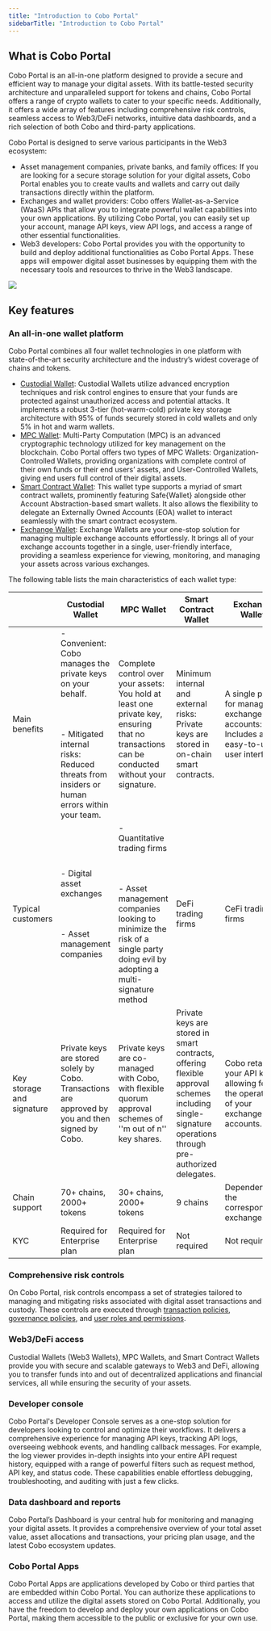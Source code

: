 ```yaml
---
title: "Introduction to Cobo Portal"
sidebarTitle: "Introduction to Cobo Portal"
---
```


## What is Cobo Portal

Cobo Portal is an all-in-one platform designed to provide a secure and efficient way to manage your digital assets. With its battle-tested security architecture and unparalleled support for tokens and chains, Cobo Portal offers a range of crypto wallets to cater to your specific needs. Additionally, it offers a wide array of features including comprehensive risk controls, seamless access to Web3/DeFi networks, intuitive data dashboards, and a rich selection of both Cobo and third-party applications.

Cobo Portal is designed to serve various participants in the Web3 ecosystem:

- Asset management companies, private banks, and family offices: If you are looking for a secure storage solution for your digital assets, Cobo Portal enables you to create vaults and wallets and carry out daily transactions directly within the platform.
- Exchanges and wallet providers: Cobo offers Wallet-as-a-Service (WaaS) APIs that allow you to integrate powerful wallet capabilities into your own applications. By utilizing Cobo Portal, you can easily set up your account, manage API keys, view API logs, and access a range of other essential functionalities.
- Web3 developers: Cobo Portal provides you with the opportunity to build and deploy additional functionalities as Cobo Portal Apps. These apps will empower digital asset businesses by equipping them with the necessary tools and resources to thrive in the Web3 landscape.


<img src="/images/portal-overview.png" />



## Key features

### An all-in-one wallet platform

Cobo Portal combines all four wallet technologies in one platform with state-of-the-art security architecture and the industry’s widest coverage of chains and tokens.

- [Custodial Wallet](/cobo-portal/wallets/custodial-wallet/introduction): Custodial Wallets utilize advanced encryption techniques and risk control engines to ensure that your funds are protected against unauthorized access and potential attacks. It implements a robust 3-tier (hot-warm-cold) private key storage architecture with 95% of funds securely stored in cold wallets and only 5% in hot and warm wallets.
- [MPC Wallet](/cobo-portal/wallets/mpc-wallet/introduction-to-mpc-wallet/introduction): Multi-Party Computation (MPC) is an advanced cryptographic technology utilized for key management on the blockchain. Cobo Portal offers two types of MPC Wallets: Organization-Controlled Wallets, providing organizations with complete control of their own funds or their end users’ assets, and User-Controlled Wallets, giving end users full control of their digital assets.
- [Smart Contract Wallet](/cobo-portal/wallets/smart-contract-wallet/introduction-to-smart-contract-wallet/what-is-smart-contract-wallet): This wallet type supports a myriad of smart contract wallets, prominently featuring Safe\{Wallet\} alongside other Account Abstraction-based smart wallets. It also allows the flexibility to delegate an Externally Owned Accounts (EOA) wallet to interact seamlessly with the smart contract ecosystem.
- [Exchange Wallet](/cobo-portal/wallets/exchange-wallet/introduction): Exchange Wallets are your one-stop solution for managing multiple exchange accounts effortlessly. It brings all of your exchange accounts together in a single, user-friendly interface, providing a seamless experience for viewing, monitoring, and managing your assets across various exchanges. 


The following table lists the main characteristics of each wallet type:

|                                                                                                       | Custodial Wallet                                                                                                                                           | MPC Wallet                                                                                                                                                  | Smart Contract Wallet                                                                                                                                  | Exchange Wallet                                                                        |
| ----------------------------------------------------------------------------------------------------- | ---------------------------------------------------------------------------------------------------------------------------------------------------------- | ----------------------------------------------------------------------------------------------------------------------------------------------------------- | ------------------------------------------------------------------------------------------------------------------------------------------------------ | -------------------------------------------------------------------------------------- |
| Main benefits                                                                                         | - Convenient: Cobo manages the private keys on your behalf.<br></br><br></br>- Mitigated internal risks: Reduced threats from insiders or human errors within your team. | Complete control over your assets: You hold at least one private key, ensuring that no transactions can be conducted without your signature.                | Minimum internal and external risks: Private keys are stored in on-chain smart contracts.                                                              | A single place for managing exchange accounts: Includes an easy-to-use user interface. |
| Typical customers                                                                                     | - Digital asset exchanges<br></br><br></br>- Asset management companies                                                                                                  | - Quantitative trading firms<br></br><br></br>- Asset management companies looking to minimize the risk of a single party doing evil by adopting a multi-signature method | DeFi trading firms                                                                                                                                     | CeFi trading firms                                                                     |
| Key storage and signature                                                                             | Private keys are stored solely by Cobo. Transactions are approved by you and then signed by Cobo.                                                          | Private keys are co-managed with Cobo, with flexible quorum approval schemes of ''m out of n'' key shares.                                                  | Private keys are stored in smart contracts, offering flexible approval schemes including single-signature operations through pre-authorized delegates. | Cobo retains your API keys, allowing for the operation of your exchange accounts.      |
| Chain support | 70+ chains, 2000+ tokens                                                                                                                                   | 30+ chains, 2000+ tokens                                                                                                                                    | 9 chains                                                                                                                                               | Dependent on the corresponding exchanges                                               |
| KYC                                                                                                   | Required for Enterprise plan                                                                                                                               | Required for Enterprise plan                                                                                                                                | Not required                                                                                                                                           | Not required                                                                           |

### Comprehensive risk controls
On Cobo Portal, risk controls encompass a set of strategies tailored to managing and mitigating risks associated with digital asset transactions and custody. These controls are executed through [transaction policies](/cobo-portal/risk-controls/transaction-policies/types-of-tx-policies), [governance policies](/cobo-portal/risk-controls/governance-policies), and [user roles and permissions](/cobo-portal/risk-controls/user-roles-and-permissions).

### Web3/DeFi access
Custodial Wallets (Web3 Wallets), MPC Wallets, and Smart Contract Wallets provide you with secure and scalable gateways to Web3 and DeFi, allowing you to transfer funds into and out of decentralized applications and financial services, all while ensuring the security of your assets.

### Developer console
Cobo Portal's Developer Console serves as a one-stop solution for developers looking to control and optimize their workflows. It delivers a comprehensive experience for managing API keys, tracking API logs, overseeing webhook events, and handling callback messages. For example, the log viewer provides in-depth insights into your entire API request history, equipped with a range of powerful filters such as request method, API key, and status code. These capabilities enable effortless debugging, troubleshooting, and auditing with just a few clicks.

### Data dashboard and reports
Cobo Portal’s Dashboard is your central hub for monitoring and managing your digital assets. It provides a comprehensive overview of your total asset value, asset allocations and transactions, your pricing plan usage, and the latest Cobo ecosystem updates.

### Cobo Portal Apps
Cobo Portal Apps are applications developed by Cobo or third parties that are embedded within Cobo Portal. You can authorize these applications to access and utilize the digital assets stored on Cobo Portal. Additionally, you have the freedom to develop and deploy your own applications on Cobo Portal, making them accessible to the public or exclusive for your own use.



